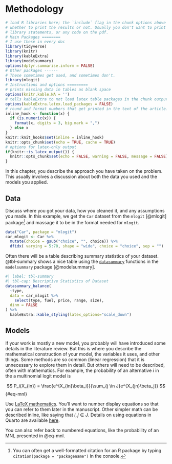 # Methodology

```r
# load R libraries here; the `include` flag in the chunk options above tells
# whether to print the results or not. Usually you don't want to print the
# library statements, or any code on the pdf.
# Main Packages ========
# I use these in every doc
library(tidyverse)
library(knitr)
library(kableExtra)
library(modelsummary)
options(dplyr.summarise.inform = FALSE)
# Other packages ------
# These sometimes get used, and sometimes don't.
library(mlogit)
# Instructions and options =========
# prints missing data in tables as blank space
options(knitr.kable.NA = '') 
# tells kableExtra to not load latex table packages in the chunk output
options(kableExtra.latex.load_packages = FALSE) 
# round and format numbers that get printed in the text of the article.
inline_hook <- function(x) {
  if (is.numeric(x)) {
    format(x, digits = 3, big.mark = ",")
  } else x
}
knitr::knit_hooks$set(inline = inline_hook)
knitr::opts_chunk$set(echo = TRUE, cache = TRUE)
# options for latex-only output
if(knitr::is_latex_output()) {
  knitr::opts_chunk$set(echo = FALSE, warning = FALSE, message = FALSE)
} 
```

In this chapter, you describe the approach you have taken on the problem. This usually involves a discussion about both the data you used and the models you applied.

## Data

Discuss where you got your data, how you cleaned it, and any assumptions you made. In this example, we get the `Car` dataset from the `mlogit` [@mlogit] package[^03_methods-1] and massage it to be in the format needed for `mlogit`.

[^03_methods-1]: You can often get a well-formatted citation for an R package by typing `citation(package = "packagename")` in the console.

```r
data("Car", package = "mlogit")
car_mlogit <- Car %>%
  mutate(choice = gsub("choice", "", choice)) %>%
  dfidx( varying = 5:70, shape = "wide", choice = "choice", sep = "")
```

Often there will be a table describing summary statistics of your dataset. @tbl-summary shows a nice table using the [`datasummary`](https://vincentarelbundock.github.io/modelsummary/articles/datasummary.html) functions in the `modelsummary` package [@modelsummary].

```r
#| label: tbl-summary
#| tbl-cap: Descriptive Statistics of Dataset
datasummary_balance(
  ~type, 
  data = car_mlogit %>% 
    select(type, fuel, price, range, size), 
  dinm = FALSE
) %>%
  kableExtra::kable_styling(latex_options="scale_down")
```

## Models

If your work is mostly a new model, you probably will have introduced some details in the literature review. But this is where you describe the mathematical construction of your model, the variables it uses, and other things. Some methods are so common (linear regression) that it is unnecessary to explore them in detail. But others will need to be described, often with mathematics. For example, the probability of an alternative $i$ in the a multinomial logit model is

$$
P_i(X_{in}) = \frac{e^{X_{in}\beta_i}}{\sum_{j \in J}e^{X_{jn}\beta_j}}
$$ {#eq-mnl}

Use [LaTeX mathematics](https://www.overleaf.com/learn/latex/mathematical_expressions). You'll want to number display equations so that you can refer to them later in the manuscript. Other simpler math can be described inline, like saying that $i, j \in J$. Details on using equations in Quarto are available [here](https://quarto.org/docs/visual-editor/technical.html#equations).

You can also refer back to numbered equations, like the probability of an MNL 
presented in @eq-mnl.
